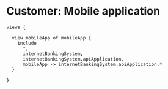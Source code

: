 
# Customer: Mobile application

```
views {

  view mobileApp of mobileApp {
    include
      *,
      internetBankingSystem,
      internetBankingSystem.apiApplication,
      mobileApp -> internetBankingSystem.apiApplication.*
  }

}
```


<LikeC4View viewId="mobileApp"/>

